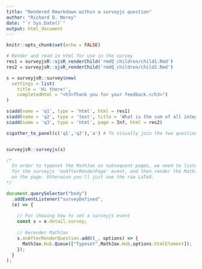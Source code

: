 ```yaml
---
title: "Rendered Rmarkdown within a surveyjs question"
author: "Richard D. Morey"
date: "`r Sys.Date()`"
output: html_document
---
```


```r
knitr::opts_chunk$set(echo = FALSE)

```

```r
# Render and read in html for use in the survey
res1 = surveyjsR::sjsR_renderChild('rmdQ_children/child1.Rmd')
res2 = surveyjsR::sjsR_renderChild('rmdQ_children/child2.Rmd')
```

```r

s = surveyjsR::survey$new(
  settings = list(
    title = 'Hi there!',
    completedHtml = "<h3>Thank you for your feedback.</h3>")
)

s$add(name = 'q1', type = 'html', html = res1)
s$add(name = 'q2', type = 'text', title = 'What is the sum of all integers from 1 to 10?', correctAnswer="55")
s$add(name = 'q3', type = 'html', page = Inf, html = res2)

s$gather_to_panel(c('q1','q2'),'a') # To visually join the two questions


surveyjsR::surveyjs(s)

```

```js
/*
  In order to typeset the MathJax on subsequent pages, we need to listen
  for the surveyjs 'onAfterRenderPage' event, and then render the MathJax 
  on the page. Otherwise you'll just see the raw LaTeX.
*/

document.querySelector("body")
  .addEventListener("surveyDefined", 
  (e) => {
  
    // For showing how to set a surveyjs event
    const s = e.detail.survey;
    
    // Rerender MathJax
    s.onAfterRenderQuestion.add((_, options) => {
      MathJax.Hub.Queue(["Typeset",MathJax.Hub,options.htmlElement]);
    });
  }
);

```
